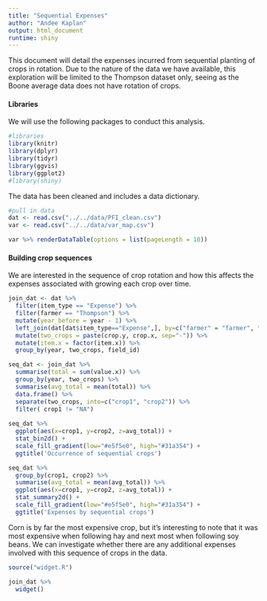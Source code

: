 ```yaml
---
title: "Sequential Expenses"
author: "Andee Kaplan"
output: html_document
runtime: shiny
---
```

This document will detail the expenses incurred from sequential planting of crops in rotation. Due to the nature of the data we have available, this exploration will be limited to the Thompson dataset only, seeing as the Boone average data does not have rotation of crops.

#### Libraries
We will use the following packages to conduct this analysis.

```r
#libraries
library(knitr)
library(dplyr)
library(tidyr)
library(ggvis)
library(ggplot2)
#library(shiny)
```

The data has been cleaned and includes a data dictionary.

```r
#pull in data
dat <- read.csv("../../data/PFI_clean.csv")
var <- read.csv("../../data/var_map.csv")

var %>% renderDataTable(options = list(pageLength = 10))
```


#### Building crop sequences
We are interested in the sequence of crop rotation and how this affects the expenses associated with growing each crop over time.

```r
join_dat <- dat %>% 
  filter(item_type == "Expense") %>%
  filter(farmer == "Thompson") %>%
  mutate(year_before = year - 1) %>%
  left_join(dat[dat$item_type=="Expense",], by=c("farmer" = "farmer", "year_before" = "year", "field_id" = "field_id")) %>%
  mutate(two_crops = paste(crop.y, crop.x, sep="-")) %>%
  mutate(item.x = factor(item.x)) %>%
  group_by(year, two_crops, field_id)

seq_dat <- join_dat %>%
  summarise(total = sum(value.x)) %>%
  group_by(year, two_crops) %>%
  summarise(avg_total = mean(total)) %>%
  data.frame() %>%
  separate(two_crops, into=c("crop1", "crop2")) %>%
  filter( crop1 != "NA")
 
seq_dat %>%
  ggplot(aes(x=crop1, y=crop2, z=avg_total)) +
  stat_bin2d() +
  scale_fill_gradient(low="#e5f5e0", high="#31a354") +
  ggtitle('Occurrence of sequential crops')

seq_dat %>% 
  group_by(crop1, crop2) %>%
  summarise(avg_total = mean(avg_total)) %>%
  ggplot(aes(x=crop1, y=crop2, z=avg_total)) +
  stat_summary2d() +
  scale_fill_gradient(low="#e5f5e0", high="#31a354") +
  ggtitle('Expenses by sequential crops')
```

Corn is by far the most expensive crop, but it's interesting to note that it was most expensive when following hay and next most when following soy beans. We can investigate whether there are any additional expenses involved with this sequence of crops in the data.

```r
source("widget.R")
```

```r
join_dat %>%
  widget()
```



